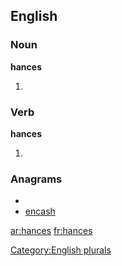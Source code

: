 
==English==

===Noun===
'''hances'''

# {{plural of |[[hance]]}}

===Verb===
'''hances'''

# {{third-person singular of|[[hance]]}}

===Anagrams===
* {{alphagram|acehns}}
* [[encash#English|encash]]

[[Category:English plurals]]

[[ar:hances]]
[[fr:hances]]